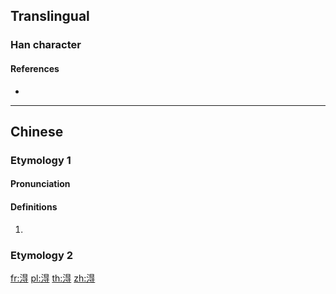 {{character info/new}}
==Translingual==

===Han character===
{{Han char|rn=85|rad=水|as=08|sn=11|four=36141|canj=EAMI|ids=⿰氵㝵}}

====References====
* {{Han ref|kx=0629.010|dkj=17613|dj=1030.190|hdz=31648.060|uh=6DC2|ud=28098|bh=D5FC|bd=54780}}

----

==Chinese==
{{zh-forms}}

===Etymology 1===

====Pronunciation====
{{zh-pron
|m=dé
|c=dak1
|mc=y
|oc=y
|ma=
|cat=pn
}}

====Definitions====
{{zh-hanzi}}

# {{non-gloss definition|The [[name]] of a [[river]].}}

===Etymology 2===
{{zh-see|得|a}}

[[fr:淂]]
[[pl:淂]]
[[th:淂]]
[[zh:淂]]